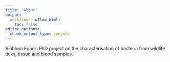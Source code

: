 ```yaml
---
title: "About"
output:
  workflowr::wflow_html:
    toc: false
editor_options:
  chunk_output_type: console
---
```


Siobhon Egan's PhD project on the characterisation of bacteria from wildlife ticks, tissue and blood samples.
